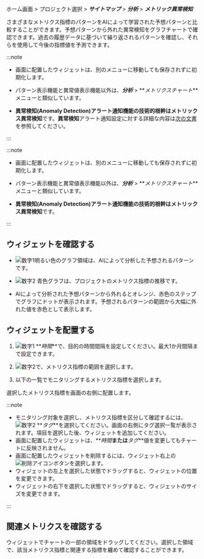 ホーム画面 > プロジェクト選択 > **_サイトマップ_** > **_分析_** > **_メトリック異常検知_**

さまざまなメトリクス指標のパターンをAIによって学習された予想パターンと比較することができます。予想パターンから外れた異常検知をグラフチャートで確認できます。過去の履歴データに基づいて繰り返されるパターンを確認し、それらを使用して今後の指標値を予測できます。

<Xclude product='amazon-cloudwatch,amazon-ecs,azure,oracle-cloud,ncloud'>

:::note

- 画面に配置したウィジェットは、別のメニューに移動しても保存されずに初期化します。

- パターン表示機能と異常値表示機能以外は、**_分析_** > **_メトリクスチャート_**メニューと類似しています。

- **異常検知(Anomaly Detection)**アラート通知機能の技術的根幹は**メトリックス異常検知**です。**異常検知**アラート通知設定に対する詳細な内容は[次の文書](set-event-detect-anomal)を参照してください。

:::

<Xclude>

<InDoc product='amazon-cloudwatch,amazon-ecs,azure,oracle-cloud,ncloud'>

:::note

- 画面に配置したウィジェットは、別のメニューに移動しても保存されずに初期化します。

- パターン表示機能と異常値表示機能以外は、**_分析_** > **_メトリクスチャート_**メニューと類似しています。

- **異常検知(Anomaly Detection)**アラート通知機能の技術的根幹は**メトリックス異常検知**です。

:::

</InDoc>


## ウィジェットを確認する

<ImgLang img='metrics-detect-abnormal.png' desc='メトリック異常検知' />

-   ![数字1](/img/number-01.png)明るい色のグラフ領域は、AIによって分析した予想されるパターンです。 

-   ![数字2](/img/number-02.png) <span class='normal'>青色</span>グラフは、プロジェクトのメトリクス指標の推移です。

-   AIによって分析された予想パターンから外れると<span class='slow'>オレンジ</span>、<span class='vslow'>赤色</span>のステップでグラフにドットが表示されます。予想されるパターンの範囲から大幅に外れた値を<span class='vslow'>赤色</span>として表示します。

## ウィジェットを配置する

<ImgLang img='metrics-detect-abnormal-set-widget.png' desc='メトリック異常検知' />

1.  ![数字1](/img/number-01.png) **_時間_**で、目的の時間間隔を設定してください。最大1か月間隔まで設定できます。

2.  ![数字2](/img/number-02.png)で、メトリクス指標の範囲を選択します。

3.  以下の一覧でモニタリングするメトリクス指標を選択します。

選択したメトリクス指標を画面の右側に配置します。

:::note

-   モニタリング対象を選択し、メトリクス指標を区分して確認するには、![数字2](/img/number-02.png) **_タグ_**を選択してください。画面の右側にタグ選択一覧が表示されます。項目を選択した後、ウィジェットを追加してください。
-   画面に配置したウィジェットは、**_時間_**または**_タグ_**値を変更してもチャートに反映されません。
-   画面に配置したウィジェットを削除するには、ウィジェット右上の![削除アイコン](/img/ico-remove.svg)ボタンを選択します。
-   ウィジェットの左上を選択した状態でドラッグすると、ウィジェットの位置を変更できます。
-   ウィジェットの右下を選択した状態でドラッグすると、ウィジェットのサイズを変更できます。

:::

## 関連メトリクスを確認する

<ImgLang img='metrics-detect-anormal-details.png' desc='メトリック異常検知' />

ウィジェットでチャートの一部の領域をドラッグしてください。選択した領域で、該当メトリクス指標と関連する指標を纏めて確認することができます。
